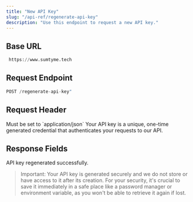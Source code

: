 ```yaml
---
title: "New API Key"
slug: "/api-ref/regenerate-api-key"
description: "Use this endpoint to request a new API key."
---
```


## Base URL

```python
 https://www.sumtyme.tech
```

## Request Endpoint

```python
POST /regenerate-api-key"
```

## Request Header

<ParamField header="Content-Type" type="string" required>
  Must be set to `application/json`
</ParamField>

<ParamField header="X-API-Key" type="string" required>
  Your API key is a unique, one-time generated credential that authenticates your requests to our API.
</ParamField>

## Response Fields

<ResponseField name="message" type="string">
  API key regenerated successfully.
</ResponseField>

<ResponseField name="email" type="string">
  
</ResponseField>

<ResponseField name="old_api_key" type="string">

</ResponseField>

<ResponseField name="new_api_key" type="string">

</ResponseField>

> Important: Your API key is generated securely and we do not store or have access to it after its creation. For your security, it's crucial to save it immediately in a safe place like a password manager or environment variable, as you won't be able to retrieve it again if lost.
